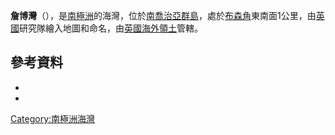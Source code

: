 {{coord|54|10|S|36|33|W|source:GNIS|display=title}}

'''詹博灣'''（{{lang-en|Jumbo Cove}}），是[[南極洲|南極洲]]的海灣，位於[[南喬治亞群島|南喬治亞群島]]，處於[[布森角|布森角]]東南面1公里，由[[英國|英國]]研究隊繪入地圖和命名，由[[英國海外領土|英國海外領土]]管轄。

==參考資料==
*{{cite gnis | type = antarid | id = 7690| name = Jumbo Cove| accessdate = 2013-04-09}}
*{{usgs-gazetteer|id=7690}}

{{Antarctica-geo-stub}}
[[Category:南極洲海灣|Category:南極洲海灣]]